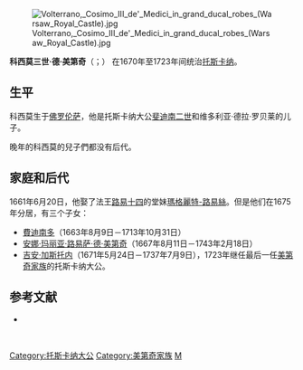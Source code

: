 {{No footnotes|time=2020-02-21T13:52:06+00:00}}
{{noteTA
|1=zh-hans:美第奇; zh-tw:麥地奇;
|2=zh-hans:托斯卡纳; zh-tw:塔斯卡尼;
}}
{{Otheruses|科西莫·德·美第奇 (消歧义)|subject=托斯卡纳大公科西莫三世·德·美第奇|other=同名的其他家族成员}}
[[File:Volterrano,_Cosimo_III_de'_Medici_in_grand_ducal_robes_(Warsaw_Royal_Castle).jpg|right]]

'''科西莫三世·德·美第奇'''（{{lang-it|Cosimo III de' Medici}}；{{bd|1642年|8月14日|1723年|10月31日|catIdx=M}}） 在1670年至1723年间统治[[托斯卡纳|托斯卡纳]]。

==生平==
科西莫生于[[佛罗伦萨|佛罗伦萨]]，他是托斯卡纳大公[[斐迪南二世·德·美第奇|斐迪南二世]]和维多利亚·德拉·罗贝莱的儿子。

晚年的科西莫的兒子們都没有后代。

==家庭和后代==
1661年6月20日，他娶了法王[[路易十四|路易十四]]的堂妹[[奧爾良的瑪格麗特-路易絲|瑪格麗特-路易絲]]。但是他们在1675年分居，有三个子女：

*[[費迪南多·德·美第奇|費迪南多]]（1663年8月9日－1713年10月31日）
*[[安娜·玛丽亚·路易萨·德·美第奇|安娜·玛丽亚·路易萨·德·美第奇]]（1667年8月11日－1743年2月18日）
*[[吉安·加斯托内·德·美第奇|吉安·加斯托内]]（1671年5月24日－1737年7月9日），1723年继任最后一任[[美第奇家族|美第奇家族]]的托斯卡纳大公。

==参考文献==
*{{cite book | first= Franco| last= Cesati| year=2005| title= 美第奇：一个欧洲王朝的故事 | chapter= 王朝的黄昏| editor= Monica Fintoni, Andrea Paoletti| others= | pages= 125-127| publisher=La Mandragora s.r.l. | id= | url= | authorlink= }}
<BR>

{{start box}}
{{S-hou|[[美迪奇家族|麥地奇家族]]|1642年|8月14日|1723年|10月31日|}}
{{S-reg|IT}}
{{s-before|[[斐迪南二世·德·美第奇|斐迪南二世]]}}
{{s-title|[[托斯卡纳大公|托斯卡纳大公]]|1670年－1723年}}
{{s-after|[[吉安·加斯托内·德·美第奇|吉安·加斯托内·德·美第奇]]}}
{{end box}}

{{美第奇家族}}
{{Authority control}}
{{DEFAULTSORT:Cosimo 3, Medici}}
[[Category:托斯卡纳大公|Category:托斯卡纳大公]]
[[Category:美第奇家族|Category:美第奇家族]]
[[Category:佛罗伦萨人|M]]